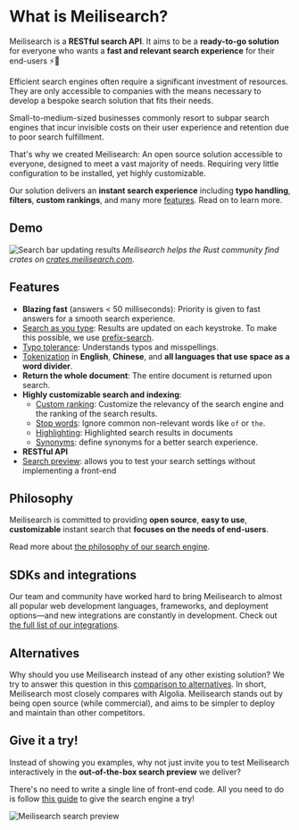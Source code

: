 # What is Meilisearch?

Meilisearch is a **RESTful search API**. It aims to be a **ready-to-go solution** for everyone who wants a **fast and relevant search experience** for their end-users ⚡️🔎

Efficient search engines often require a significant investment of resources. They are only accessible to companies with the means necessary to develop a bespoke search solution that fits their needs.

Small-to-medium-sized businesses commonly resort to subpar search engines that incur invisible costs on their user experience and retention due to poor search fulfillment.

That's why we created Meilisearch: An open source solution accessible to everyone, designed to meet a vast majority of needs. Requiring very little configuration to be installed, yet highly customizable.

Our solution delivers an **instant search experience** including **typo handling**, **filters**, **custom rankings**, and many more [features](#features). Read on to learn more.

## Demo

![Search bar updating results](https://raw.githubusercontent.com/meilisearch/documentation/new-docs-content-migration/assets/images/crates-io-demo.gif)
_Meilisearch helps the Rust community find crates on [crates.meilisearch.com](https://crates.meilisearch.com)._

## Features

- **Blazing fast** (answers < 50 milliseconds): Priority is given to fast answers for a smooth search experience.
- [Search as you type](/learn/what_is_meilisearch/features#search-as-you-type): Results are updated on each keystroke. To make this possible, we use [prefix-search](/learn/advanced/prefix#prefix-search).
- [Typo tolerance](/learn/what_is_meilisearch/features#typo-tolerant): Understands typos and misspellings.
- [Tokenization](/learn/advanced/tokenization) in **English**, **Chinese**, and **all languages that use space as a word divider**.
- **Return the whole document**: The entire document is returned upon search.
- **Highly customizable search and indexing**:
  - [Custom ranking](/learn/core_concepts/relevancy): Customize the relevancy of the search engine and the ranking of the search results.
  - [Stop words](/reference/api/settings#stop-words): Ignore common non-relevant words like `of` or `the`.
  - [Highlighting](/learn/what_is_meilisearch/features#highlighting): Highlighted search results in documents
  - [Synonyms](/learn/what_is_meilisearch/features#synonyms): define synonyms for a better search experience.
- **RESTful API**
- [Search preview](/learn/what_is_meilisearch/search_preview): allows you to test your search settings without implementing a front-end

## Philosophy

Meilisearch is committed to providing **open source**, **easy to use**, **customizable** instant search that **focuses on the needs of end-users**.

Read more about [the philosophy of our search engine](/learn/what_is_meilisearch/philosophy).

## SDKs and integrations

Our team and community have worked hard to bring Meilisearch to almost all popular web development languages, frameworks, and deployment options—and new integrations are constantly in development. Check out [the full list of our integrations](/learn/what_is_meilisearch/sdks).

## Alternatives

Why should you use Meilisearch instead of any other existing solution? We try to answer this question in this [comparison to alternatives](/learn/what_is_meilisearch/comparison_to_alternatives). In short, Meilisearch most closely compares with Algolia. Meilisearch stands out by being open source (while commercial), and aims to be simpler to deploy and maintain than other competitors.

## Give it a try!

Instead of showing you examples, why not just invite you to test Meilisearch interactively in the **out-of-the-box search preview** we deliver?

There's no need to write a single line of front-end code. All you need to do is follow [this guide](/learn/getting_started/quick_start) to give the search engine a try!

![Meilisearch search preview](https://raw.githubusercontent.com/meilisearch/documentation/new-docs-content-migration/assets/images/search_preview/no_documents.png)
